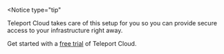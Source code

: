 <Notice 
type="tip" 
>

Teleport Cloud takes care of this setup for you so you can provide secure access
to your infrastructure right away.

Get started with a [free trial](https://goteleport.com/signup?source=docs) of
Teleport Cloud.

</Notice>

